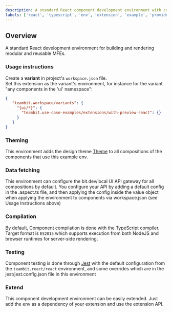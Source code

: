 ```yaml
---
description: A standard React component development environment with configurable providers
labels: ['react', 'typescript', 'env', 'extension', 'example', 'providers', 'context']
---
```


## Overview

A standard React development environment for building and rendering modular and reusable MFEs.

### Usage instructions

Create a **variant** in project's `workspace.json` file.  
Set this extension as the variant's environment, for instance for the variant "any components in the 'ui' namespace":

```json
{
   "teambit.workspace/variants": {
     "{ui/*}": {
       "teambit.use-case-examples/extensions/with-preview-react": {}
     }
   }
}
```

### Theming
This environment adds the design theme [Theme](https://bit.dev/teambit/use-case-examples/design/theme-context) to all compositions of the components that use this example env.

### Data fetching
This environment can configure the bit.dev/local UI API gateway for all compositions by default.
You configure your API by adding a default config in the .aspect.ts file, and then applying the config inside the value object when applying 
the environment to components via workspace.json (see Usage Instructions above)

### Compilation
By default, Component compilation is done with the TypeScript compiler. Target format is `ES2015` which
supports execution from both NodeJS and browser runtimes for server-side rendering.

### Testing
Component testing is done through [Jest](https://jestjs.io/) with the default configuration from the `teambit.react/react` environment, and some overrides which are in the jest/jest.config.json file in this environment 

### Extend
This component development environment can be easily extended. Just add the env as a dependency of your extension
and use the extension API.
